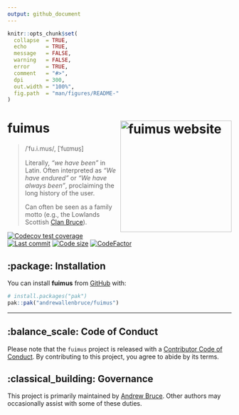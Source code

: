 ```yaml
---
output: github_document
---
```


<!-- README.md is generated from README.Rmd. Please edit that file -->

```r
knitr::opts_chunk$set(
  collapse  = TRUE,
  echo      = TRUE,
  message   = FALSE, 
  warning   = FALSE,
  error     = TRUE,
  comment   = "#>",
  dpi       = 300, 
  out.width = "100%",
  fig.path  = "man/figures/README-"
)
```

# **fuimus** <a href="https://andrewallenbruce.github.io/fuimus/"><img src="man/figures/logo.png" alt="fuimus website" align="right" height="250"/></a>

> /ˈfu.i.mus/, [ˈfuɪmʊs̠]
>
> Literally, *"we have been"* in Latin. Often interpreted as *"We have endured"* or *"We have always been"*, proclaiming the long history of the user. 
> 
> Can often be seen as a family motto (e.g., the Lowlands Scottish [Clan Bruce](https://en.wikipedia.org/wiki/Clan_Bruce)).

<!-- badges: start -->

[![Codecov test coverage](https://codecov.io/gh/andrewallenbruce/fuimus/branch/master/graph/badge.svg)](https://app.codecov.io/gh/andrewallenbruce/fuimus?branch=master)
[![Last commit](https://img.shields.io/github/last-commit/andrewallenbruce/fuimus.svg)](https://github.com/andrewallenbruce/fuimus/commits/master)
[![Code size](https://img.shields.io/github/languages/code-size/andrewallenbruce/fuimus.svg)](https://github.com/andrewallenbruce/fuimus)
[![CodeFactor](https://www.codefactor.io/repository/github/andrewallenbruce/fuimus/badge)](https://www.codefactor.io/repository/github/andrewallenbruce/fuimus)
<!-- badges: end -->

## :package: Installation

You can install **fuimus** from [GitHub](https://github.com/) with:

``` r
# install.packages("pak")
pak::pak("andrewallenbruce/fuimus")
```

------------------------------------------------------------------------

## :balance_scale: Code of Conduct

Please note that the `fuimus` project is released with a [Contributor Code of Conduct](https://andrewallenbruce.github.io/fuimus/CODE_OF_CONDUCT.html). By contributing to this project, you agree to abide by its terms.

## :classical_building: Governance

This project is primarily maintained by [Andrew Bruce](https://github.com/andrewallenbruce). Other authors may occasionally assist with some of these duties.
